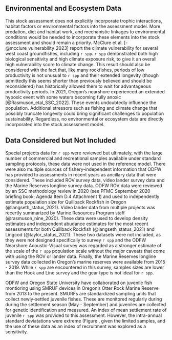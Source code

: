 ## Environmental and Ecosystem Data

This stock assessment does not explicitly incorporate trophic interactions, habitat factors or environmental factors into the assessment model. More predation, diet and habitat work, and mechanistic linkages to environmental conditions would be needed to incorporate these elements into the stock assessment and should remain a priority. McClure et al. [-@mcclure_vulnerability_2023] report the climate vulnerability for several west coast groundfishes, including `r spp`. `r spp` demonstrated both high biological sensitivity and high climate exposure risk, to give it an overall high vulnerability score to climate change. This result should also be considered with the fact that, like many rockfishes, periods of low productivity is not unusual to `r spp` and their extended longevity (though admittedly this seems shorter than previously believed and should be reconsidered) has historically allowed them to wait for advantageous productivity periods. In 2021, Oregon's nearshore experienced an extended hypoxic event with some waters becoming fully anoxic [@Rasmuson_etal_SSC_2022]. These events undoubtedly influence the population. Additional stressors such as fishing and climate change that possibly truncate longevity could bring significant challenges to population sustainability. Regardless, no environmental or ecosystem data are directly incorporated into the stock assessment model.
  
## Data Considered but Not Included
  
Special projects data for `r spp` were reviewed but ultimately, with the large number of commercial and recreational samples available under standard sampling protocols, these data were not used in the reference model. There were also multiple sources of fishery-independent information that ODFW has provided to assessments in recent years as ancillary data that were considered. These included ROV survey data, video lander survey data and the Marine Reserves longline survey data. ODFW ROV data were reviewed by an SSC methodology review in 2020 (see PFMC September 2020 briefing book; Agenda Item D.4 Attachment 1) and used to independently estimate population size for Quillback Rockfish in Oregon (@langseth_status_2021). Video lander data from multiple projects was recertly summarized by Marine Resources Program staff (@rasmuson_nine_2020). These data were used to develop density estimates and independent abudance estimates for the most recent assessments for both Quillback Rockfish (@langseth_status_2021) and Lingcod (@taylor_status_2021). These two datasets were not included, as they were not designed specifically to survey `r spp` and the ODFW Nearshore Acoustic-Visual survey was regarded as a stronger estimate of the scale of the `r spp` population scale without the major caveats that come with using the ROV or lander data. Finally, the Marine Reserves longline survey data collected in Oregon's marine reserves were available from 2015 - 2019. While `r spp` are encountered in this survey, samples sizes are lower than the Hook and Line survey and the gear type is not ideal for `r spp`. 

ODFW and Oregon State University have collaborated on juvenile fish montioring using SMRUF devices in Oregon's Otter Rock Marine Reserve from 2013 to the present. SMURFs are standardized sampling units that collect newly-settled juvenile fishes. These are monitored regularly during during the settlement season (May - September) and juveniles are collected for genetic identification and measured. An index of mean settlement rate of juvenile `r spp` was provided to this assessment. However, the intra-annual standard deviatations were extreme (Figure \ref{fig:index1_cpuedata_SMURF}, given the limited samples, and the use of these data as an index of recruitment was explored as a sensitivity. 
